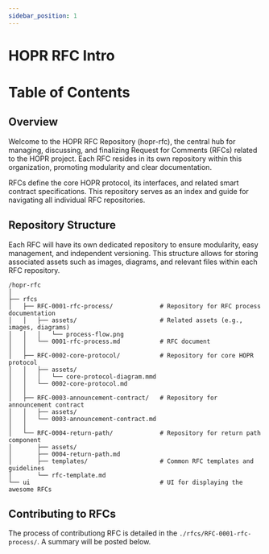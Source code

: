 ```yaml
---
sidebar_position: 1
---
```


# HOPR RFC Intro

# Table of Contents


<TableOfContents />

## Overview

Welcome to the HOPR RFC Repository (hopr-rfc), the central hub for managing, discussing, and finalizing Request for Comments (RFCs) related to the
HOPR project. Each RFC resides in its own repository within this organization, promoting modularity and clear documentation.

RFCs define the core HOPR protocol, its interfaces, and related smart contract specifications. This repository serves as an index and guide for
navigating all individual RFC repositories.

## Repository Structure

Each RFC will have its own dedicated repository to ensure modularity, easy management, and independent versioning. This structure allows for storing
associated assets such as images, diagrams, and relevant files within each RFC repository.

```plaintext
/hopr-rfc
│
├── rfcs
│   ├── RFC-0001-rfc-process/             # Repository for RFC process documentation
│   │   ├── assets/                       # Related assets (e.g., images, diagrams)
│   │   │   └── process-flow.png
│   │   └── 0001-rfc-process.md           # RFC document
│   │
│   ├── RFC-0002-core-protocol/           # Repository for core HOPR protocol
│   │   ├── assets/
│   │   │   └── core-protocol-diagram.mmd
│   │   └── 0002-core-protocol.md
│   │
│   ├── RFC-0003-announcement-contract/   # Repository for announcement contract
│   │   ├── assets/
│   │   └── 0003-announcement-contract.md
│   │
│   └── RFC-0004-return-path/             # Repository for return path component
│       ├── assets/
│       ├── 0004-return-path.md
│       ├── templates/                    # Common RFC templates and guidelines
│       └── rfc-template.md
└── ui                                    # UI for displaying the awesome RFCs
```

## Contributing to RFCs

The process of contributiong RFC is detailed in the `./rfcs/RFC-0001-rfc-process/`. A summary will be posted below.
